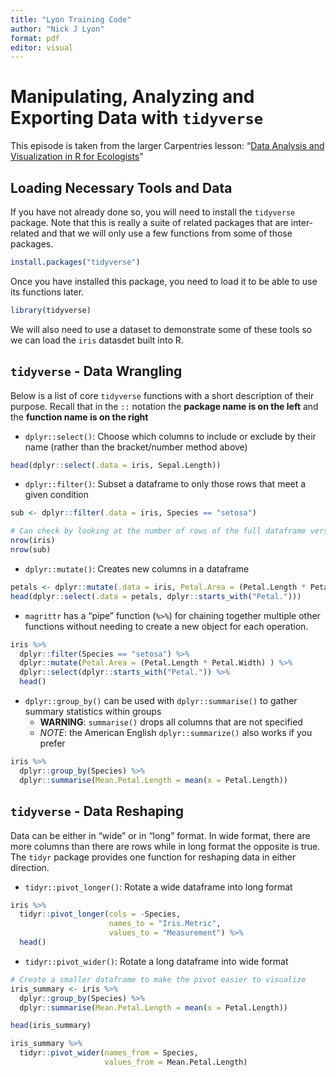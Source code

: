 ```yaml
---
title: "Lyon Training Code"
author: "Nick J Lyon"
format: pdf
editor: visual
---
```


# Manipulating, Analyzing and Exporting Data with `tidyverse`

This episode is taken from the larger Carpentries lesson: "[Data Analysis and Visualization in R for Ecologists](https://datacarpentry.org/R-ecology-lesson/index.html)"

## Loading Necessary Tools and Data

If you have not already done so, you will need to install the `tidyverse` package. Note that this is really a suite of related packages that are inter-related and that we will only use a few functions from some of those packages.

```r
install.packages("tidyverse")
```

Once you have installed this package, you need to load it to be able to use its functions later.

```r
library(tidyverse)
```

We will also need to use a dataset to demonstrate some of these tools so we can load the `iris` datasdet built into R.

## `tidyverse` - Data Wrangling

Below is a list of core `tidyverse` functions with a short description of their purpose. Recall that in the `::` notation the **package name is on the left** and the **function name is on the right**

- `dplyr::select()`: Choose which columns to include or exclude by their name (rather than the bracket/number method above)

```r
head(dplyr::select(.data = iris, Sepal.Length))
```

- `dplyr::filter()`: Subset a dataframe to only those rows that meet a given condition

```r
sub <- dplyr::filter(.data = iris, Species == "setosa")

# Can check by looking at the number of rows of the full dataframe versus the number of rows of the subsetted dataframe
nrow(iris)
nrow(sub)
```

- `dplyr::mutate()`: Creates new columns in a dataframe

```r
petals <- dplyr::mutate(.data = iris, Petal.Area = (Petal.Length * Petal.Width) )
head(dplyr::select(.data = petals, dplyr::starts_with("Petal.")))
```

- `magrittr` has a "pipe" function (`%>%`) for chaining together multiple other functions without needing to create a new object for each operation.

```r
iris %>%
  dplyr::filter(Species == "setosa") %>%
  dplyr::mutate(Petal.Area = (Petal.Length * Petal.Width) ) %>%
  dplyr::select(dplyr::starts_with("Petal.")) %>%
  head()
```

- `dplyr::group_by()` can be used with `dplyr::summarise()` to gather summary statistics within groups
    - **WARNING**: `summarise()` drops all columns that are not specified
    - *NOTE*: the American English `dplyr::summarize()` also works if you prefer

```r
iris %>%
  dplyr::group_by(Species) %>%
  dplyr::summarise(Mean.Petal.Length = mean(x = Petal.Length))
```

## `tidyverse` - Data Reshaping

Data can be either in "wide" or in "long" format. In wide format, there are more columns than there are rows while in long format the opposite is true. The `tidyr` package provides one function for reshaping data in either direction.

- `tidyr::pivot_longer()`: Rotate a wide dataframe into long format

```r
iris %>%
  tidyr::pivot_longer(cols = -Species,
                      names_to = "Iris.Metric",
                      values_to = "Measurement") %>%
  head()
```

- `tidyr::pivot_wider()`: Rotate a long dataframe into wide format

```r
# Create a smaller dataframe to make the pivot easier to visualize
iris_summary <- iris %>%
  dplyr::group_by(Species) %>%
  dplyr::summarise(Mean.Petal.Length = mean(x = Petal.Length))

head(iris_summary)

iris_summary %>%
  tidyr::pivot_wider(names_from = Species,
                     values_from = Mean.Petal.Length)
```
